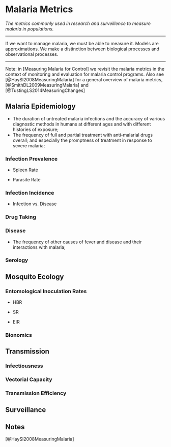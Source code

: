 # Malaria Metrics 

*The metrics commonly used in research and surveillence to measure malaria in populations.* 

*** 

If we want to manage malaria, we must be able to measure it. Models are approximations. We make a distinction between biological processes and observational processes. 

***

Note: in [Measuring Malaria for Control] we revisit the malaria metrics in the context of monitoring and evaluation for malaria control programs. Also see [@HaySI2008MeasuringMalaria] for a general overview of malaria metrics,  [@SmithDL2009MeasuringMalaria] and [@TustingLS2014MeasuringChanges]

## Malaria Epidemiology  

+ The duration of untreated malaria infections and the accuracy of various diagnostic methods in humans at different ages and with different histories of exposure;
+ The frequency of full and partial treatment with anti-malarial drugs overall; and especially the promptness of treatment in response to severe malaria;  

### Infection Prevalence

+ Spleen Rate

+ Parasite Rate 

### Infection Incidence 

+ Infection vs. Disease 

### Drug Taking 

### Disease 

+ The frequency of other causes of fever and disease and their interactions with malaria;  

### Serology  


## Mosquito Ecology 

### Entomological Inoculation Rates

+ HBR

+ SR 

+ EIR 

### Bionomics  

## Transmission 

### Infectiousness

### Vectorial Capacity  

### Transmission Efficiency

## Surveillance 

## Notes

[@HaySI2008MeasuringMalaria]
